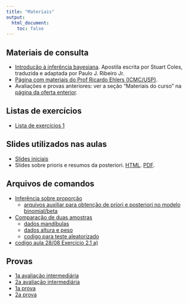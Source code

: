 ```yaml
---
title: "Materiais"
output:
  html_document:
    toc: false
---
```


## Materiais de consulta

- [Introdução à inferência
  bayesiana](http://www.leg.ufpr.br/~paulojus/CE227/InferenciaBayesiana.pdf).
  Apostila escrita por Stuart Coles, traduzida e adaptada por Paulo J.
  Ribeiro Jr.
- [Página com materiais do Prof Ricardo Ehlers (ICMC/USP)](http://www.icmc.usp.br/pessoas/ehlers/bayes/).
- Avaliações e provas anteriores: ver a seção "Materiais do curso" na
  [página da oferta
  enterior](http://www.leg.ufpr.br/doku.php/disciplinas:ce227-2018-01).

## Listas de exercícios

- [Lista de exercícios 1](exercicios/ex_intro.pdf)

## Slides utilizados nas aulas

- [Slides iniciais](oferta201902/CE227-Slides01.pdf)
- Slides sobre prioris e resumos da posteriori.
  [HTML](slides/CE227-Slides02.html). [PDF](slides/CE227-Slides02.pdf).

## Arquivos de comandos

- [Inferência sobre proporção](oferta201902/codigos/prop-paradigmas.R)
  - [arquivos auxiliar para obtenção de priori e posteriori no modelo binomial/beta](oferta201902/codigos/bayes-fun-01.R)
- [Comparação de duas amostras](oferta201902/codigos/duas-amostras-paradigmas.R)
  - [dados mandíbulas](oferta201902/dados/mandible.R)
  - [dados altura e peso](oferta201902/dados/alturapeso.csv)
  - [codigo para teste aleatorizado](oferta201902/codigos/mctest.R)
- [codigo aula 28/08 Exercício 2.1 a)](oferta201902/codigos/ExerciciosCap2.R)

## Provas

- [1a avaliação intermediária](provas/ce227-av01-2019.pdf)
- [2a avaliação intermediária](provas/ce227-av02-2019.pdf)
- [1a prova](provas/ce227-2019-prova1.pdf)
- [2a prova](provas/ce227-2019-prova2.pdf)

